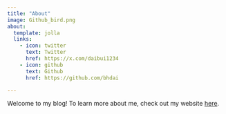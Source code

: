 ```yaml
---
title: "About"
image: Github_bird.png
about:
  template: jolla
  links:
    - icon: twitter
      text: Twitter
      href: https://x.com/daibui1234
    - icon: github
      text: Github
      href: https://github.com/bhdai

---
```


Welcome to my blog! To learn more about me, check out my website [here](https://bhdai.github.io).

